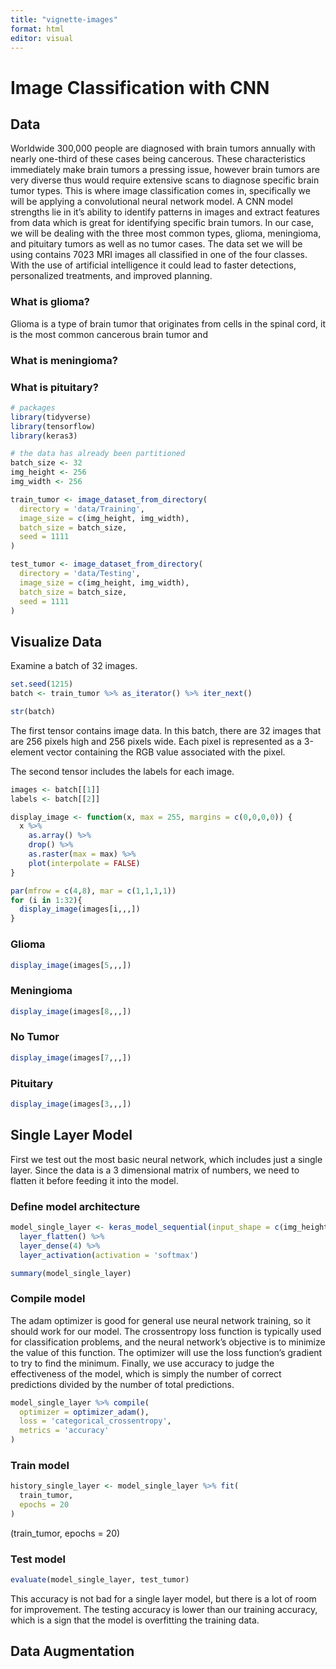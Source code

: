 ```yaml
---
title: "vignette-images"
format: html
editor: visual
---
```


# Image Classification with CNN

## Data

Worldwide 300,000 people are diagnosed with brain tumors annually with nearly one-third of these cases being cancerous. These characteristics immediately make brain tumors a pressing issue, however brain tumors are very diverse thus would require extensive scans to diagnose specific brain tumor types. This is where image classification comes in, specifically we will be applying a convolutional neural network model. A CNN model strengths lie in it's ability to identify patterns in images and extract features from data which is great for identifying specific brain tumors. In our case, we will be dealing with the three most common types, glioma, meningioma, and pituitary tumors as well as no tumor cases. The data set we will be using contains 7023 MRI images all classified in one of the four classes. With the use of artificial intelligence it could lead to faster detections, personalized treatments, and improved planning.

### What is glioma?

Glioma is a type of brain tumor that originates from cells in the spinal cord, it is the most common cancerous brain tumor and 

### What is meningioma?

### What is pituitary?

```r
# packages
library(tidyverse)
library(tensorflow)
library(keras3)

# the data has already been partitioned
batch_size <- 32
img_height <- 256
img_width <- 256

train_tumor <- image_dataset_from_directory(
  directory = 'data/Training',
  image_size = c(img_height, img_width),
  batch_size = batch_size,
  seed = 1111
)

test_tumor <- image_dataset_from_directory(
  directory = 'data/Testing',
  image_size = c(img_height, img_width),
  batch_size = batch_size,
  seed = 1111
)
```

## Visualize Data
Examine a batch of 32 images.
```r
set.seed(1215)
batch <- train_tumor %>% as_iterator() %>% iter_next()

str(batch)
```

The first tensor contains image data. In this batch, there are 32 images that are 256 pixels high and 256 pixels wide. Each pixel is represented as a 3-element vector containing the RGB value associated with the pixel.

The second tensor includes the labels for each image.

```r
images <- batch[[1]]
labels <- batch[[2]]

display_image <- function(x, max = 255, margins = c(0,0,0,0)) {
  x %>%
    as.array() %>%
    drop() %>%
    as.raster(max = max) %>%
    plot(interpolate = FALSE)
}

par(mfrow = c(4,8), mar = c(1,1,1,1))
for (i in 1:32){
  display_image(images[i,,,])
}
```

### Glioma
```r
display_image(images[5,,,])
```

### Meningioma
```r
display_image(images[8,,,])
```

### No Tumor
```r
display_image(images[7,,,])
```


### Pituitary
```r
display_image(images[3,,,])
```




## Single Layer Model

First we test out the most basic neural network, which includes just a single layer. Since the data is a 3 dimensional matrix of numbers, we need to flatten it before feeding it into the model.

### Define model architecture

```r
model_single_layer <- keras_model_sequential(input_shape = c(img_height, img_width, 3)) %>%
  layer_flatten() %>%
  layer_dense(4) %>%
  layer_activation(activation = 'softmax')

summary(model_single_layer)
```

### Compile model

The adam optimizer is good for general use neural network training, so it should work for our model. The crossentropy loss function is typically used for classification problems, and the neural network's objective is to minimize the value of this function. The optimizer will use the loss function's gradient to try to find the minimum. Finally, we use accuracy to judge the effectiveness of the model, which is simply the number of correct predictions divided by the number of total predictions.

```r
model_single_layer %>% compile(
  optimizer = optimizer_adam(),
  loss = 'categorical_crossentropy',
  metrics = 'accuracy'
)
```

### Train model
```r
history_single_layer <- model_single_layer %>% fit(
  train_tumor,
  epochs = 20
)
```

(train_tumor, epochs = 20)


### Test model
```r
evaluate(model_single_layer, test_tumor)
```

This accuracy is not bad for a single layer model, but there is a lot of room for improvement. The testing accuracy is lower than our training accuracy, which is a sign that the model is overfitting the training data.



## Data Augmentation






